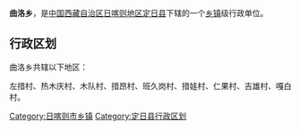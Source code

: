 {{中国乡级行政区
| 行政区全称 = 曲洛乡
| 景观照片文件名 =
| 景观照片描述 =
| 汉语拼音 =
| 通用拼音 =
| 注音符號 =
| 其它标音类型1 =
| 其它标音1 =
| 其它标音类型2 =
| 其它标音2 =
| 其它语言类型1 =
| 其它语言地名1 =
| 其它语言类型2 =
| 其它语言地名2 =
| 上级行政区 = [[西藏自治区|西藏自治区]][[日喀则地区|日喀则地区]][[定日县|定日县]]
| 行政区类别 = [[乡|乡]]
| 行政区划代码 =
| 地理坐标 =
| 总面积 =
| 户籍人口 =
| 户籍人口年份 =
| 常住人口 =
| 常住人口年份 =
| 人口密度 =
| 行政区划 =
| 官方网站 =
| 政府驻地 =
| 邮政编码 =
| 毗邻行政区 =
| 位置图文件名 =
| 位置图描述 =
}}
'''曲洛乡'''，是[[中华人民共和国|中国]][[西藏自治区|西藏自治区]][[日喀则地区|日喀则地区]][[定日县|定日县]]下辖的一个[[乡镇|乡镇]]级行政单位。

== 行政区划 ==
曲洛乡共辖以下地区：

左措村、热木庆村、木队村、措昂村、班久岗村、措娃村、仁果村、吉雄村、嘎白村。

{{西藏行政区划小作品}}
{{定日县行政区划}}

[[Category:日喀则市乡镇|Category:日喀则市乡镇]]
[[Category:定日县行政区划|Category:定日县行政区划]]